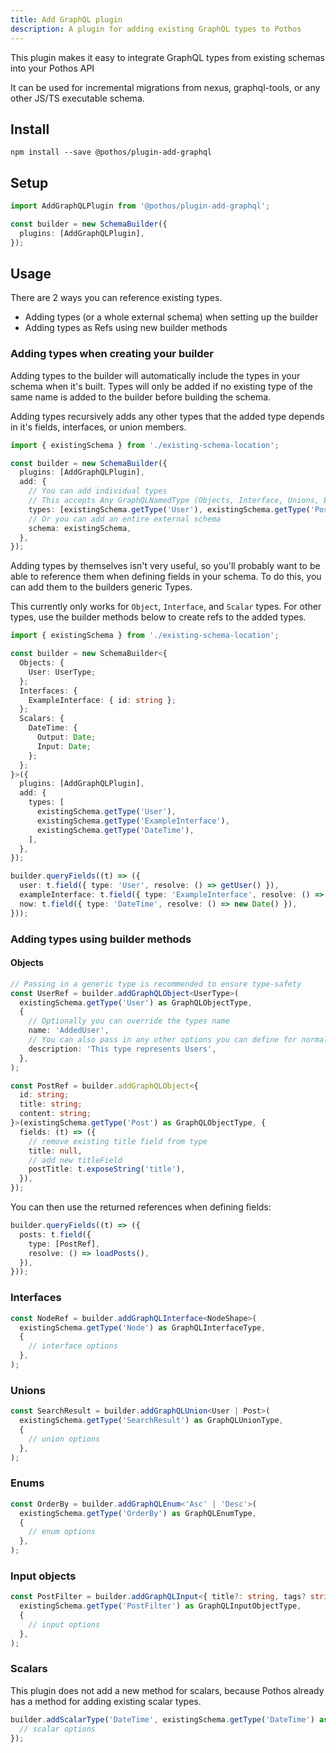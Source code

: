 ```yaml
---
title: Add GraphQL plugin
description: A plugin for adding existing GraphQL types to Pothos
---
```


This plugin makes it easy to integrate GraphQL types from existing schemas into your Pothos API

It can be used for incremental migrations from nexus, graphql-tools, or any other JS/TS executable
schema.

## Install

```package-install
npm install --save @pothos/plugin-add-graphql
```

## Setup

```typescript
import AddGraphQLPlugin from '@pothos/plugin-add-graphql';

const builder = new SchemaBuilder({
  plugins: [AddGraphQLPlugin],
});
```

## Usage

There are 2 ways you can reference existing types.

- Adding types (or a whole external schema) when setting up the builder
- Adding types as Refs using new builder methods

### Adding types when creating your builder

Adding types to the builder will automatically include the types in your schema when it's built.
Types will only be added if no existing type of the same name is added to the builder before
building the schema.

Adding types recursively adds any other types that the added type depends in it's fields,
interfaces, or union members.

```ts
import { existingSchema } from './existing-schema-location';

const builder = new SchemaBuilder({
  plugins: [AddGraphQLPlugin],
  add: {
    // You can add individual types
    // This accepts Any GraphQLNamedType (Objects, Interface, Unions, Enums, Scalars, and InputObjects)
    types: [existingSchema.getType('User'), existingSchema.getType('Post')],
    // Or you can add an entire external schema
    schema: existingSchema,
  },
});
```

Adding types by themselves isn't very useful, so you'll probably want to be able to reference them
when defining fields in your schema. To do this, you can add them to the builders generic Types.

This currently only works for `Object`, `Interface`, and `Scalar` types. For other types, use the
builder methods below to create refs to the added types.

```ts
import { existingSchema } from './existing-schema-location';

const builder = new SchemaBuilder<{
  Objects: {
    User: UserType;
  };
  Interfaces: {
    ExampleInterface: { id: string };
  };
  Scalars: {
    DateTime: {
      Output: Date;
      Input: Date;
    };
  };
}>({
  plugins: [AddGraphQLPlugin],
  add: {
    types: [
      existingSchema.getType('User'),
      existingSchema.getType('ExampleInterface'),
      existingSchema.getType('DateTime'),
    ],
  },
});

builder.queryFields((t) => ({
  user: t.field({ type: 'User', resolve: () => getUser() }),
  exampleInterface: t.field({ type: 'ExampleInterface', resolve: () => getThings() }),
  now: t.field({ type: 'DateTime', resolve: () => new Date() }),
}));
```

### Adding types using builder methods

#### Objects

```ts
// Passing in a generic type is recommended to ensure type-safety
const UserRef = builder.addGraphQLObject<UserType>(
  existingSchema.getType('User') as GraphQLObjectType,
  {
    // Optionally you can override the types name
    name: 'AddedUser',
    // You can also pass in any other options you can define for normal object types
    description: 'This type represents Users',
  },
);

const PostRef = builder.addGraphQLObject<{
  id: string;
  title: string;
  content: string;
}>(existingSchema.getType('Post') as GraphQLObjectType, {
  fields: (t) => ({
    // remove existing title field from type
    title: null,
    // add new titleField
    postTitle: t.exposeString('title'),
  }),
});
```

You can then use the returned references when defining fields:

```ts
builder.queryFields((t) => ({
  posts: t.field({
    type: [PostRef],
    resolve: () => loadPosts(),
  }),
}));
```

### Interfaces

```ts
const NodeRef = builder.addGraphQLInterface<NodeShape>(
  existingSchema.getType('Node') as GraphQLInterfaceType,
  {
    // interface options
  },
);
```

### Unions

```ts
const SearchResult = builder.addGraphQLUnion<User | Post>(
  existingSchema.getType('SearchResult') as GraphQLUnionType,
  {
    // union options
  },
);
```

### Enums

```ts
const OrderBy = builder.addGraphQLEnum<'Asc' | 'Desc'>(
  existingSchema.getType('OrderBy') as GraphQLEnumType,
  {
    // enum options
  },
);
```

### Input objects

```ts
const PostFilter = builder.addGraphQLInput<{ title?: string, tags? string[] }>(
  existingSchema.getType('PostFilter') as GraphQLInputObjectType,
  {
    // input options
  },
);
```

### Scalars

This plugin does not add a new method for scalars, because Pothos already has a method for adding
existing scalar types.

```ts
builder.addScalarType('DateTime', existingSchema.getType('DateTime') as GraphQLScalar, {
  // scalar options
});
```
